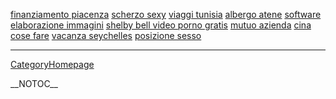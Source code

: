 <a href= http://finanziamento-piacenza.6-blog.cn >finanziamento piacenza</a>   <a href= http://scherzo-sexy.hpageitalia.cn >scherzo sexy</a>   <a href= http://viaggi-tunisia.tophomepage.cn >viaggi tunisia</a>   <a href= http://albergo-atene.6-blog.cn >albergo atene</a>   <a href= http://software-elaborazione-immagini.blogiz.cn >software elaborazione immagini</a>   <a href= http://shelby-bell-video-porno-gratis.6-blog.cn >shelby bell video porno gratis</a>   <a href= http://mutuo-azienda.tophomepage.cn >mutuo azienda</a>   <a href= http://cina-cose-fare.blogiz.cn >cina cose fare</a>   <a href= http://vacanza-seychelles.blogiz.cn >vacanza seychelles</a>   <a href= http://posizione-sesso.8-blog.cn >posizione sesso</a>
----
[[CategoryHomepage]]

__NOTOC__